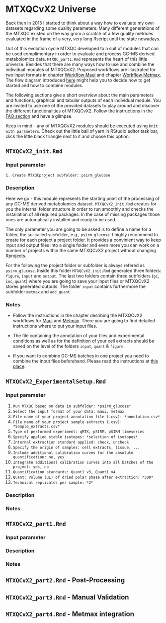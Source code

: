 # MTXQCvX2 Universe{#universe}

Back then in 2015 I started to think about a way how to evaluate my own datasets regarding some quality parameters. Many different generations of the MTXQC existed on the way grom a scratch of a few quality metrices evaluated in the frame of a very, very long Rscript until the state nowadays. 

Out of this evolution cycle MTXQC developed to a suit of modules that can be used complimentary in order to evaluate and process GC-MS derived metabolomics data. `MTXQC_part1.Rmd` represents the heart of this little universe. Besides that there are many ways how to use and combine the individual modules of MTXQCvX2. Proposed workflows are illustrated for two input formats in chapter [Workflow Maui](#wf:maui) and chapter [Workflow Metmax](#wf:metmax). The flow diagram introduced [here](\ref@fig:flow) might help you to decide how to get started and how to combine modules.

The following sections give a short overview about the main parameters and functions, graphical and tabular outputs of each individual module. You are invited to use one of the provided datasets to play around and discover the different functionalities of MTXQCvX2. Follow the instructions in the [FAQ section](#wheretostart) and have a glimpse.

Keep in mind - any of MTXQCvX2 modules should be executed using `knit with parameters`. Check out the little ball of yarn in RStudio editor task bar, click the little black triangle next to it and choose this option. 

## `MTXQCvX2_init.Rmd`{#init}

### Input parameter

`1. Create MTXQCproject subfolder: psirm_glucose`

### Description
Here we go - this module represents the starting point of the processing of any GC-MS derived metabolomics dataset. `MTXQCvX2_init.Rmd` creates for you the internal folder structure in order to run smoothly and checks the installation of all required packages. In the case of missing packages those ones are automatically installed and ready to be used. 

The only parameter you are going to be asked is to define a name for a folder, the so-called `subfolder`, e.g., `psirm_glucose`. I highly recommend to create for each project a project folder. It provides a convinient way to keep input and output files into a single folder and even more you can work on a number of projects within the same MTXQCvX2 project without changing Rprojects.

For the following the project folder or subfolder is always refered as `psirm_glucose`. Inside this folder `MTXQCvX2_init.Rmd` generated three folders: `figure`, `input` and `output`. The last two folders contain three subfolders (`gc`, `inc`, `quant`) where you are going to save your input files or MTXQCvX2 stores generated outputs. The folder `input` contains furthermore the subfolder `metmax` and `add_quant`.

### Notes

 * Follow the instructions in the chapter desribing the MTXQCvX2 workflows for [Maui](#wf:maui) and [Metmax](#wf:metmax). There you are going to find detailed instructions where to put your input files.
 
 * The file containing the annotation of your files and experimental conditions as well as for the definition of your cell extracts should be saved on the level of the folders `input`, `quant` \& `figure`.
 
 * If you want to combine GC-MS batches in one project you need to combine the input files beforehand. Please read the instructions at [this place](#combinebatches).


## `MTXQCvX2_ExperimentalSetup.Rmd`{#expsetup}
### Input parameter

1. `Run MTXQC based on data in subfolder: *psirm_glucose*`
2. `Select the input format of your data: maui, metmax`
3. `File name of your project annotation file (.csv): *annotation.csv*`
4. `File name of your project sample extracts (.csv): *Sample_extracts.csv*`
5. `Type of performed experiment: qMTX, pSIRM, pSIRM timeseries`
6. `Specify applied stable isotopes: *selection of isotopes*`
7. `Internal extraction standard applied: check, uncheck`
8. `Specify the origin of samples: cell extracts, tissue, ...`
9. `Include additional calibration curves for the absolute quantification: no, yes`
10. `Integrate additional calibration curves into all batches of the project: yes, no`
11. `Quantification standards: Quant1_v3, Quant1_v4`
12. `Quant: Volume (uL) of dried polar phase after extraction: *500*`
13. `Technical replicates per sample: *2*`


### Description


### Notes



## `MTXQCvX2_part1.Rmd`{#heart}

### Input parameter



### Description


### Notes



## `MTXQCvX2_part2.Rmd` - Post-Processing{#postproc}


## `MTXQCvX2_part3.Rmd` - Manual Validation{#manval}


## `MTXQCvX2_part4.Rmd` - Metmax integration{#metmax}